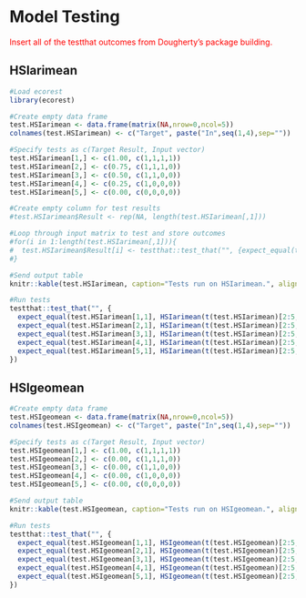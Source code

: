 # Model Testing

<span style="color: red;">Insert all of the testthat outcomes from Dougherty's package building.</span>

## HSIarimean

```r
#Load ecorest
library(ecorest)

#Create empty data frame
test.HSIarimean <- data.frame(matrix(NA,nrow=0,ncol=5))
colnames(test.HSIarimean) <- c("Target", paste("In",seq(1,4),sep=""))

#Specify tests as c(Target Result, Input vector)
test.HSIarimean[1,] <- c(1.00, c(1,1,1,1))
test.HSIarimean[2,] <- c(0.75, c(1,1,1,0))
test.HSIarimean[3,] <- c(0.50, c(1,1,0,0))
test.HSIarimean[4,] <- c(0.25, c(1,0,0,0))
test.HSIarimean[5,] <- c(0.00, c(0,0,0,0))

#Create empty column for test results
#test.HSIarimean$Result <- rep(NA, length(test.HSIarimean[,1]))

#Loop through input matrix to test and store outcomes
#for(i in 1:length(test.HSIarimean[,1])){
#  test.HSIarimean$Result[i] <- testthat::test_that("", {expect_equal(test.HSIarimean[i,1], HSIarimean(t(test.HSIarimean)[2:5,i]))})
#}

#Send output table
knitr::kable(test.HSIarimean, caption="Tests run on HSIarimean.", align="c") 

#Run tests
testthat::test_that("", {
  expect_equal(test.HSIarimean[1,1], HSIarimean(t(test.HSIarimean)[2:5,1]))
  expect_equal(test.HSIarimean[2,1], HSIarimean(t(test.HSIarimean)[2:5,2]))
  expect_equal(test.HSIarimean[3,1], HSIarimean(t(test.HSIarimean)[2:5,3]))
  expect_equal(test.HSIarimean[4,1], HSIarimean(t(test.HSIarimean)[2:5,4]))
  expect_equal(test.HSIarimean[5,1], HSIarimean(t(test.HSIarimean)[2:5,5]))
})
```

## HSIgeomean

```r
#Create empty data frame
test.HSIgeomean <- data.frame(matrix(NA,nrow=0,ncol=5))
colnames(test.HSIgeomean) <- c("Target", paste("In",seq(1,4),sep=""))

#Specify tests as c(Target Result, Input vector)
test.HSIgeomean[1,] <- c(1.00, c(1,1,1,1))
test.HSIgeomean[2,] <- c(0.00, c(1,1,1,0))
test.HSIgeomean[3,] <- c(0.00, c(1,1,0,0))
test.HSIgeomean[4,] <- c(0.00, c(1,0,0,0))
test.HSIgeomean[5,] <- c(0.00, c(0,0,0,0))

#Send output table
knitr::kable(test.HSIgeomean, caption="Tests run on HSIgeomean.", align="c") 

#Run tests
testthat::test_that("", {
  expect_equal(test.HSIgeomean[1,1], HSIgeomean(t(test.HSIgeomean)[2:5,1]))
  expect_equal(test.HSIgeomean[2,1], HSIgeomean(t(test.HSIgeomean)[2:5,2]))
  expect_equal(test.HSIgeomean[3,1], HSIgeomean(t(test.HSIgeomean)[2:5,3]))
  expect_equal(test.HSIgeomean[4,1], HSIgeomean(t(test.HSIgeomean)[2:5,4]))
  expect_equal(test.HSIgeomean[5,1], HSIgeomean(t(test.HSIgeomean)[2:5,5]))
})
```